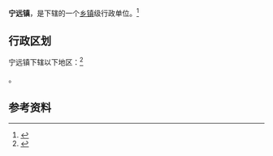 {{中国乡级行政区|62/11/02/107/000}}

'''宁远镇'''，是{{PRC admin/fullname|62/11/02/107/000|3}}下辖的一个[[乡镇|乡镇]]级行政单位。<ref>{{PRC admin/ref sgc|{{PRC admin/parent|62/11/02/107/000}}}}</ref>

== 行政区划 ==

宁远镇下辖以下地区：<ref>{{PRC admin/ref sgc|62/11/02/107/000}}</ref>

{{PRC admin/children|62/11/02/107/000}}。

== 参考资料 ==

{{reflist}}

{{行政区划小作品}}
{{PRC admin/navcat|62/11/02/107/000}}